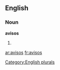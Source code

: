 ==English==

===Noun===
'''avisos'''

# {{plural of|[[aviso]]}}

[[Category:English plurals]]

[[ar:avisos]]
[[fr:avisos]]